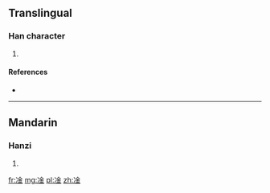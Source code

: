 ==Translingual==

===Han character===
{{Han char|rn=15|rad=冫|as=08|sn=10|four=3811<sub>9</sub>|canj=戈一金 (IMC)}}

# {{defn|Han|sort=冫08}}

====References====
* {{Han ref|kx=0133.011|hdz=10299.050|uh=51CE|ud=20942|bh=D0E5|bd=53477}}

----

==Mandarin==

===Hanzi===
{{cmn-hanzi|pin=[[gàn]] ([[gan4]])|wg=kan<sup>4</sup>}}

# {{defn|lang=cmn|sort=冫08}}

[[fr:凎]]
[[mg:凎]]
[[pl:凎]]
[[zh:凎]]